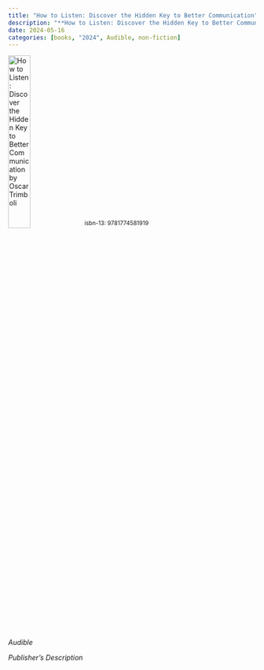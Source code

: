 ```yaml
---
title: "How to Listen: Discover the Hidden Key to Better Communication"
description: "**How to Listen: Discover the Hidden Key to Better Communication** by Oscar Trimboli"
date: 2024-05-16
categories: [books, "2024", Audible, non-fiction]
---
```

![**How to Listen: Discover the Hidden Key to Better Communication** by Oscar Trimboli](HowToListen.jpg){width=30%}
<sup>isbn-13: 9781774581919</sup>

*Audible*

*Publisher's Description*

